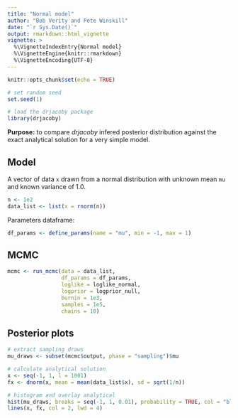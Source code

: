 ---
title: "Normal model"
author: "Bob Verity and Pete Winskill"
date: "`r Sys.Date()`"
output: rmarkdown::html_vignette
vignette: >
  %\VignetteIndexEntry{Normal model}
  %\VignetteEngine{knitr::rmarkdown}
  %\VignetteEncoding{UTF-8}
---

```{r setup, include=FALSE}
knitr::opts_chunk$set(echo = TRUE)
```

```{r, echo = FALSE}
# set random seed
set.seed(1)

# load the drjacoby package
library(drjacoby)
```

**Purpose:** to compare *drjacoby* infered posterior distribution against the exact analytical solution for a very simple model.

## Model

A vector of data `x` drawn from a normal distribution with unknown mean `mu` and known variance of 1.0.

```{r}
n <- 1e2
data_list <- list(x = rnorm(n))
```

Parameters dataframe:

```{r}
df_params <- define_params(name = "mu", min = -1, max = 1)
```

## MCMC

```{r cars}
mcmc <- run_mcmc(data = data_list,
                 df_params = df_params,
                 loglike = loglike_normal,
                 logprior = logprior_null,
                 burnin = 1e3,
                 samples = 1e5,
                 chains = 10)
```

## Posterior plots

```{r, fig.width=6, fig.height=5}
# extract sampling draws
mu_draws <- subset(mcmc$output, phase = "sampling")$mu

# calculate analytical solution
x <- seq(-1, 1, l = 1001)
fx <- dnorm(x, mean = mean(data_list$x), sd = sqrt(1/n))

# histogram and overlay analytical
hist(mu_draws, breaks = seq(-1, 1, 0.01), probability = TRUE, col = "black")
lines(x, fx, col = 2, lwd = 4)
```
